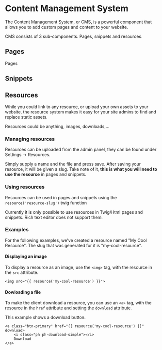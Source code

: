 

# Content Management System

The Content Management System, or CMS, is a powerful component that allows you to add custom pages and content to your website.

CMS consists of 3 sub-components. Pages, snippets and resources.

## Pages

Pages 

## Snippets


## Resources

While you could link to any resource, or upload your own assets to your website, the resource system makes it easy for your site admins
to find and replace static assets.

Resources could be anything, images, downloads,...

### Managing resources

Resources can be uploaded from the admin panel, they can be found under <Wrench /> Settings -> <Paperclip /> Resources.

Simply supply a name and the file and press save. After saving your resource, it will be given a slug.
Take note of it, **this is what you will need to use the resource** in pages and snippets.

### Using resources

Resources can be used in pages and snippets using the `resource('resource-slug')` twig function

<Alert severityy="info">
    Currently it is only possible to use resources in Twig/Html pages and snippets. Rich text editor does not support them.
</Alert>

### Examples

For the following examples, we've created a resource named "My Cool Resource". The slug that was generated for it is "my-cool-resource".

#### Displaying an image

To display a resource as an image, use the `<img>` tag, with the resource in the `src` attribute.

```twig
<img src="{{ resource('my-cool-resource') }}">
```

#### Dowloading a file

To make the client download a resource, you can use an `<a>` tag, with the resource in the `href` attribute and setting the `download` attribute.

This example shows a download button.

```twig
<a class="btn-primary" href="{{ resource('my-cool-resource') }}" download>
    <i class="ph ph-download-simple"></i>
    Download
</a>
```

